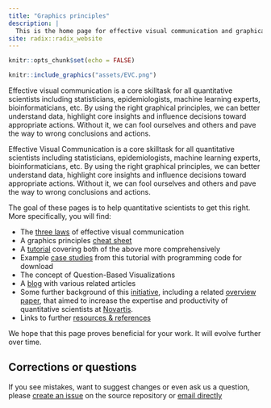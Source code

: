 ```yaml
---
title: "Graphics principles"
description: |
  This is the home page for effective visual communication and graphical principles for quantitative scientists.  
site: radix::radix_website
---
```


```r
knitr::opts_chunk$set(echo = FALSE)
```

```r
knitr::include_graphics("assets/EVC.png")
```

Effective visual communication is a core skilltask for all quantitative scientists including statisticians, epidemiologists, machine learning experts, bioinformaticians, etc. By using the right graphical principles, we can better understand data, highlight core insights and influence decisions toward appropriate actions. Without it, we can fool ourselves and others and pave the way to wrong conclusions and actions. 

Effective Visual Communication is a core skilltask for all quantitative scientists including statisticians, epidemiologists, machine learning experts, bioinformaticians, etc. By using the right graphical principles, we can better understand data, highlight core insights and influence decisions toward appropriate actions. Without it, we can fool ourselves and others and pave the way to wrong conclusions and actions. 

The goal of these pages is to help quantitative scientists to get this right.
More specifically, you will find:

*	The [three laws](threelaws.html) of effective visual communication
*	A graphics principles [cheat sheet](cheatsheet.html)
*	A [tutorial](tutorial.html) covering both of the above more comprehensively
*	Example [case studies](https://graphicsprinciples.github.io/tutorial-case-studies) from this tutorial with programming code for download
*	The concept of Question-Based Visualizations
*	A [blog](https://graphicsprinciples.github.io/gallery/) with various related articles
*	Some further background of this [initiative](initiative.html), including a related [overview paper](https://onlinelibrary.wiley.com/doi/full/10.1002/pst.1912), that aimed to increase the expertise and productivity of quantitative scientists at [Novartis](https://www.novartis.com/our-science).
*	Links to further [resources & references](resources.html)

We hope that this page proves beneficial for your work. It will evolve further over time.


## Corrections or questions {.appendix}

If you see mistakes, want to suggest changes or even ask us a question, please [create an issue](https://github.com/GraphicsPrinciples/GraphicsPrinciples.github.io/issues) on the source repository or [email directly](mailto:bailliem@gmail.com)

